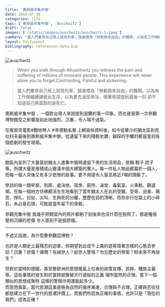 ```yaml
---
title: '奧斯威辛集中營'
date: 2018-07-30
categories: life
tags: ['奧斯威辛集中營', 'Auschwitz']
draft: false
images: ['/static/images/auschwitz/auschwitz-1.jpeg']
summary: '當人們慶幸自己搭上班班列車，踏進標為「勞動換來自由」的鐵閘，以為有工作做繼續讓彼此生存，以為要去澡堂淋浴，懷著希望直到最後一刻。卻不知道自己將面對的是死亡。'
layout: PostLayout
bibliography: references-data.bib
---
```

![auschwitz](/static/images/auschwitz/auschwitz-1.jpeg)

> When you walk through #Auschwitz you witness the pain and suffering of millions of innocent people.
> This experience will never allow you to forget.Confronting, Painful and sickening.

 

> 當人們慶幸自己搭上班班列車，踏進標為「勞動換來自由」的鐵閘，以為有工作做繼續讓彼此生存，以為要去澡堂淋浴，懷著希望直到最後一刻
> 卻不知道自己將面對的是死亡。

 

奧斯威辛集中營 ，一個對台灣人來說提到波蘭的第一印象。而也是我第一次參觀博物館受之影響是如此地強烈、沉重、令人喘不過氣。

 

在複習完電影#戰地琴人 #辛德勒名單 上網查些資料後，如今從華沙的猶太區到克拉科夫最後到奧斯威辛集中營，從遺留下來的殘骸史蹟，腳踩的手觸的都是當初各個悲劇的發生現場。

![auschwitz](/static/images/auschwitz/auschwitz-2.jpeg)

 
館區內呈列了大量當初猶太人進集中營時遺留下來的生活用品，皮箱 鞋子 梳子等。所謂大量是堆積成山塞滿半個大建築的驚人。每一件私人物品都屬於一個人，而每一個人背後又有多少悲慘的故事。更不用提令人窒息將近7噸的頭髮了。

 


參訪的每一間牢房、刑房、處決地、宿舍、廁所、澡堂、毒氣室、火車軌、篩選場，在每一個地方彷彿都活生生地看到了當年猶太人在此的受難、受辱、迫害、痛苦、掙扎、拉扯、尖叫、生與死的分離，歷歷在目的清晰。而你步行在路上的小碎石，未必是石頭，可能是當年留下的骨骸。

 

參觀完集中營 我幾乎把館室內的照片都刪了到後來也沒什麼在拍照了，那是種很壓抑沉痛的悲傷 令人感到不是挺舒服。

 

---

 

不過又話說，為什麼要參觀這博物？

也許是人類史上最殘忍的迫害，但期望到此成千上萬的遊客懷著怎樣的心態去參訪？沉重？悲傷？憐憫？告誡世人？給世人警惕？勿忘歷史的慘案？盼未來不再發生？

但對於當時的德國，甚至整歐洲的思想風氣上位者的政策宣傳，民粹、種族主義等。這些事情的發生對於當時就像替天行道般的正義 理所當然的合理。當下一個類似的思想成聚時 這樣的警惕作用還能起多少。  
而思想風氣、當代思潮這事是極為自然的循序漸進，合理與不合理，正確與否往往都是建立在下一世代的思潮評價上。而我們所認為正確的事情，也許只是「現在的我們」認為正確？

 